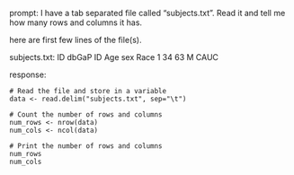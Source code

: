prompt:
I have a tab separated file called "subjects.txt". Read it and tell me how many rows and columns it has. 

here are first few lines of the file(s).

subjects.txt:
ID	dbGaP ID	Age	sex	Race
1	34	63	M	CAUC


response:
```
# Read the file and store in a variable
data <- read.delim("subjects.txt", sep="\t")

# Count the number of rows and columns
num_rows <- nrow(data)
num_cols <- ncol(data)

# Print the number of rows and columns
num_rows
num_cols
```
